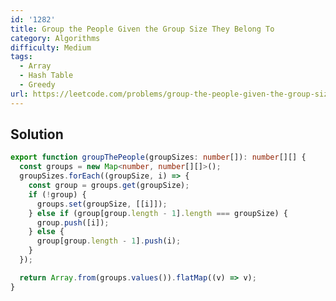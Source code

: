 ```yaml
---
id: '1282'
title: Group the People Given the Group Size They Belong To
category: Algorithms
difficulty: Medium
tags:
  - Array
  - Hash Table
  - Greedy
url: https://leetcode.com/problems/group-the-people-given-the-group-size-they-belong-to
---
```


## Solution

```typescript showLineNumbers
export function groupThePeople(groupSizes: number[]): number[][] {
  const groups = new Map<number, number[][]>();
  groupSizes.forEach((groupSize, i) => {
    const group = groups.get(groupSize);
    if (!group) {
      groups.set(groupSize, [[i]]);
    } else if (group[group.length - 1].length === groupSize) {
      group.push([i]);
    } else {
      group[group.length - 1].push(i);
    }
  });

  return Array.from(groups.values()).flatMap((v) => v);
}
```
